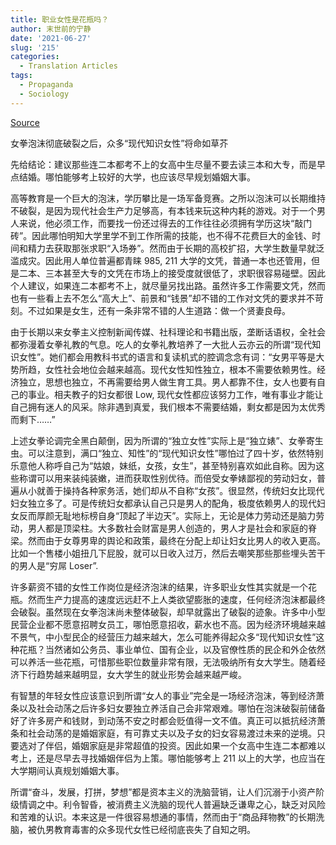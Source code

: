 ```yaml
---
title: 职业女性是花瓶吗？
author: 末世前的宁静
date: '2021-06-27'
slug: '215'
categories:
  - Translation Articles
tags:
  - Propaganda
  - Sociology
---
```


[Source](https://www.zhihu.com/question/31212844/answer/418468061)



女拳泡沫彻底破裂之后，众多“现代知识女性”将命如草芥

先给结论：建议那些连二本都考不上的女高中生尽量不要去读三本和大专，而是早点结婚。哪怕能够考上较好的大学，也应该尽早规划婚姻大事。

高等教育是一个巨大的泡沫，学历攀比是一场军备竞赛。之所以泡沫可以长期维持不破裂，是因为现代社会生产力足够高，有本钱来玩这种内耗的游戏。对于一个男人来说，他必须工作，而要找一份还过得去的工作往往必须拥有学历这块“敲门砖”。因此哪怕明知大学里学不到工作所需的技能，也不得不花费巨大的金钱、时间和精力去获取那张求职“入场券”。然而由于长期的高校扩招，大学生数量早就泛滥成灾。因此用人单位普遍都青睐 985, 211 大学的文凭，普通一本也还管用，但是二本、三本甚至大专的文凭在市场上的接受度就很低了，求职很容易碰壁。因此个人建议，如果连二本都考不上，就尽量另找出路。虽然许多工作需要文凭，然而也有一些看上去不怎么“高大上”、前景和“钱景”却不错的工作对文凭的要求并不苛刻。不过如果是女生，还有一条非常不错的人生道路：做一个贤妻良母。

由于长期以来女拳主义控制新闻传媒、社科理论和书籍出版，垄断话语权，全社会都弥漫着女拳礼教的气息。吃人的女拳礼教培养了一大批人云亦云的所谓“现代知识女性”。她们都会用教科书式的语言和复读机式的腔调念念有词：“女男平等是大势所趋，女性社会地位会越来越高。现代女性知性独立，根本不需要依赖男性。经济独立，思想也独立，不再需要给男人做生育工具。男人都靠不住，女人也要有自己的事业。相夫教子的妇女都很 Low, 现代女性都应该努力工作，唯有事业才能让自己拥有迷人的风采。除非遇到真爱，我们根本不需要结婚，剩女都是因为太优秀而剩下……”

上述女拳论调完全黑白颠倒，因为所谓的“独立女性”实际上是“独立婊”、女拳寄生虫。可以注意到，满口“独立、知性”的“现代知识女性”哪怕过了四十岁，依然特别乐意他人称呼自己为“姑娘，妹纸，女孩，女生”，甚至特别喜欢如此自称。因为这些称谓可以用来装纯装嫩，进而获取性别优待。而倍受女拳婊鄙视的劳动妇女，普遍从小就善于操持各种家务活，她们却从不自称“女孩”。很显然，传统妇女比现代妇女独立多了。可是传统妇女都承认自己只是男人的配角，极度依赖男人的现代妇女反而厚颜无耻地标榜自身“顶起了半边天”。实际上，无论是体力劳动还是脑力劳动，男人都是顶梁柱。大多数社会财富是男人创造的，男人才是社会和家庭的脊梁。然而由于女尊男卑的舆论和政策，最终在分配上却让妇女比男人的收入更高。比如一个售楼小姐扭几下屁股，就可以日收入过万，然后去嘲笑那些那些埋头苦干的男人是“穷屌 Loser”.


许多薪资不错的女性工作岗位是经济泡沫的结果，许多职业女性其实就是一个花瓶。然而生产力提高的速度远远赶不上人类欲望膨胀的速度，任何经济泡沫都最终会破裂。虽然现在女拳泡沫尚未整体破裂，却早就露出了破裂的迹象。许多中小型民营企业都不愿意招聘女员工，哪怕愿意招收，薪水也不高。因为经济环境越来越不景气，中小型民企的经营压力越来越大，怎么可能养得起众多“现代知识女性”这种花瓶？当然诸如公务员、事业单位、国有企业，以及官僚性质的民企和外企依然可以养活一些花瓶，可惜那些职位数量非常有限，无法吸纳所有女大学生。随着经济下行趋势越来越明显，女大学生的就业形势会越来越严峻。

有智慧的年轻女性应该意识到所谓“女人的事业”完全是一场经济泡沫，等到经济萧条以及社会动荡之后许多妇女要独立养活自己会非常艰难。哪怕在泡沫破裂前储备好了许多房产和钱财，到动荡不安之时都会贬值得一文不值。真正可以抵抗经济萧条和社会动荡的是婚姻家庭，有可靠丈夫以及子女的妇女容易渡过未来的逆境。只要选对了伴侣，婚姻家庭是非常超值的投资。因此如果一个女高中生连二本都难以考上，还是尽早去寻找婚姻伴侣为上策。哪怕能够考上 211 以上的大学，也应当在大学期间认真规划婚姻大事。

所谓“奋斗，发展，打拼，梦想”都是资本主义的洗脑营销，让人们沉溺于小资产阶级情调之中。利令智昏，被消费主义洗脑的现代人普遍缺乏谦卑之心，缺乏对风险和苦难的认识。本来这是一件很容易想通的事情，然而由于“商品拜物教”的长期洗脑，被仇男教育毒害的众多现代女性已经彻底丧失了自知之明。